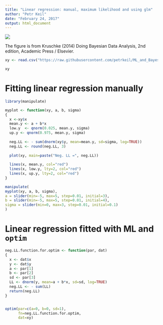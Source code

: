 ```yaml
---
title: "Linear regression: manual, maximum likelihood and using glm"
author: "Petr Keil"
date: "February 24, 2017"
output: html_document
---
```


![](https://raw.githubusercontent.com/petrkeil/ML_and_Bayes_2017_iDiv/master/FIgures/normal_linear_regression.png)

The figure is from Kruschke (2014) Doing Bayesian Data Analysis, 2nd edition, Academic Press / Elsevier.


```r
xy <- read.csv("https://raw.githubusercontent.com/petrkeil/ML_and_Bayes_2017_iDiv/master/Manual_ML_regression/xy_data.csv")

xy
```


# Fitting linear regression manually

```r

library(manipulate)

myplot <- function(xy, a, b, sigma)
{
  x <-xy$x
  mean.y <- a + b*x
  low.y  <- qnorm(0.025, mean.y, sigma)
  up.y <- qnorm(0.975, mean.y, sigma)
  
  neg.LL <- - sum(dnorm(xy$y, mean=mean.y, sd=sigma, log=TRUE))
  neg.LL <- round(neg.LL, 3)
  
  plot(xy, main=paste("Neg. LL =", neg.LL))
  
  lines(x, mean.y, col="red")
  lines(x, low.y, lty=2, col="red")
  lines(x, up.y, lty=2, col="red")
}
```

```r
manipulate(
myplot(xy, a, b, sigma),
a = slider(min=-5, max=5, step=0.01, initial=3),
b = slider(min=-5, max=5, step=0.01, initial=4),
sigma = slider(min=0, max=3, step=0.01, initial=0.1)
)
```

# Linear regression fitted with ML and `optim`

```r
neg.LL.function.for.optim <- function(par, dat)
{
  x <- dat$x
  y <- dat$y
  a <- par[1]
  b <- par[2]
  sd <- par[3]
  LL <- dnorm(y, mean=a + b*x, sd=sd, log=TRUE)
  neg.LL <- - sum(LL)
  return(neg.LL)
}


optim(par=c(a=0, b=0, sd=1), 
      fn=neg.LL.function.for.optim, 
      dat=xy)

```

















